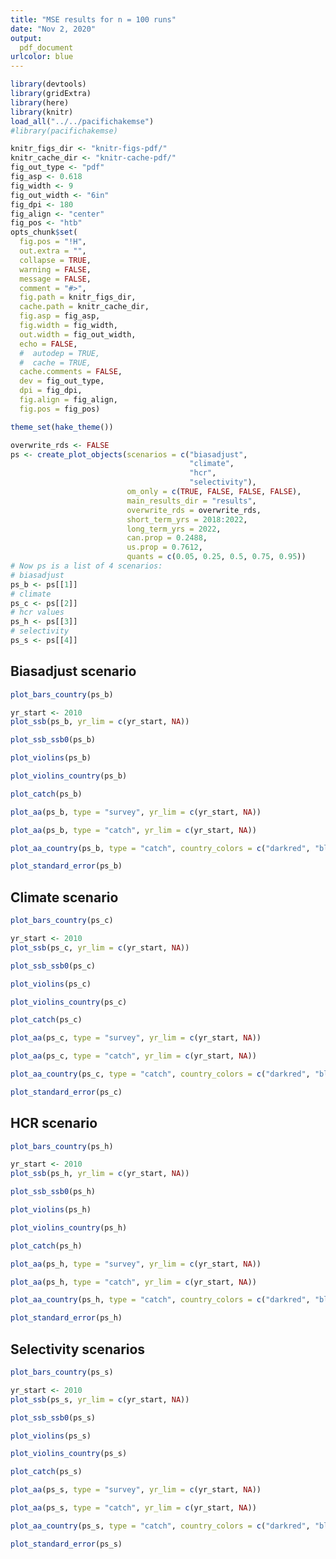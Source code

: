 ```yaml
---
title: "MSE results for n = 100 runs"
date: "Nov 2, 2020"
output: 
  pdf_document
urlcolor: blue
---
```


```r
library(devtools)
library(gridExtra)
library(here)
library(knitr)
load_all("../../pacifichakemse")
#library(pacifichakemse)

knitr_figs_dir <- "knitr-figs-pdf/"
knitr_cache_dir <- "knitr-cache-pdf/"
fig_out_type <- "pdf"
fig_asp <- 0.618
fig_width <- 9
fig_out_width <- "6in"
fig_dpi <- 180
fig_align <- "center"
fig_pos <- "htb"
opts_chunk$set(
  fig.pos = "!H",
  out.extra = "",
  collapse = TRUE,
  warning = FALSE,
  message = FALSE,
  comment = "#>",
  fig.path = knitr_figs_dir,
  cache.path = knitr_cache_dir,
  fig.asp = fig_asp,
  fig.width = fig_width,
  out.width = fig_out_width,
  echo = FALSE,
  #  autodep = TRUE,
  #  cache = TRUE,
  cache.comments = FALSE,
  dev = fig_out_type,
  dpi = fig_dpi,
  fig.align = fig_align,
  fig.pos = fig_pos)

theme_set(hake_theme())

overwrite_rds <- FALSE
ps <- create_plot_objects(scenarios = c("biasadjust",
                                        "climate",
                                        "hcr",
                                        "selectivity"),
                          om_only = c(TRUE, FALSE, FALSE, FALSE),
                          main_results_dir = "results",
                          overwrite_rds = overwrite_rds,
                          short_term_yrs = 2018:2022,
                          long_term_yrs = 2022,
                          can.prop = 0.2488,
                          us.prop = 0.7612,
                          quants = c(0.05, 0.25, 0.5, 0.75, 0.95))
# Now ps is a list of 4 scenarios:
# biasadjust
ps_b <- ps[[1]]
# climate
ps_c <- ps[[2]]
# hcr values
ps_h <- ps[[3]]
# selectivity
ps_s <- ps[[4]]
```

## Biasadjust scenario

```r
plot_bars_country(ps_b)
```

```r
yr_start <- 2010
plot_ssb(ps_b, yr_lim = c(yr_start, NA))
```

```r
plot_ssb_ssb0(ps_b)
```

```r
plot_violins(ps_b)
```

```r
plot_violins_country(ps_b)
```

```r
plot_catch(ps_b)
```

```r
plot_aa(ps_b, type = "survey", yr_lim = c(yr_start, NA))
```

```r
plot_aa(ps_b, type = "catch", yr_lim = c(yr_start, NA))
```

```r
plot_aa_country(ps_b, type = "catch", country_colors = c("darkred", "blue4"), yr_lim = c(yr_start, NA))
```

```r
plot_standard_error(ps_b)
```

\clearpage

## Climate scenario

```r
plot_bars_country(ps_c)
```

```r
yr_start <- 2010
plot_ssb(ps_c, yr_lim = c(yr_start, NA))
```

```r
plot_ssb_ssb0(ps_c)
```

```r
plot_violins(ps_c)
```

```r
plot_violins_country(ps_c)
```

```r
plot_catch(ps_c)
```

```r
plot_aa(ps_c, type = "survey", yr_lim = c(yr_start, NA))
```

```r
plot_aa(ps_c, type = "catch", yr_lim = c(yr_start, NA))
```

```r
plot_aa_country(ps_c, type = "catch", country_colors = c("darkred", "blue4"), yr_lim = c(yr_start, NA))
```

```r
plot_standard_error(ps_c)
```

\clearpage

## HCR scenario

```r
plot_bars_country(ps_h)
```

```r
yr_start <- 2010
plot_ssb(ps_h, yr_lim = c(yr_start, NA))
```

```r
plot_ssb_ssb0(ps_h)
```

```r
plot_violins(ps_h)
```

```r
plot_violins_country(ps_h)
```

```r
plot_catch(ps_h)
```

```r
plot_aa(ps_h, type = "survey", yr_lim = c(yr_start, NA))
```

```r
plot_aa(ps_h, type = "catch", yr_lim = c(yr_start, NA))
```

```r
plot_aa_country(ps_h, type = "catch", country_colors = c("darkred", "blue4"), yr_lim = c(yr_start, NA))
```

```r
plot_standard_error(ps_h)
```

\clearpage

## Selectivity scenarios

```r
plot_bars_country(ps_s)
```

```r
yr_start <- 2010
plot_ssb(ps_s, yr_lim = c(yr_start, NA))
```

```r
plot_ssb_ssb0(ps_s)
```

```r
plot_violins(ps_s)
```

```r
plot_violins_country(ps_s)
```

```r
plot_catch(ps_s)
```

```r
plot_aa(ps_s, type = "survey", yr_lim = c(yr_start, NA))
```

```r
plot_aa(ps_s, type = "catch", yr_lim = c(yr_start, NA))
```

```r
plot_aa_country(ps_s, type = "catch", country_colors = c("darkred", "blue4"), yr_lim = c(yr_start, NA))
```

```r
plot_standard_error(ps_s)
```





